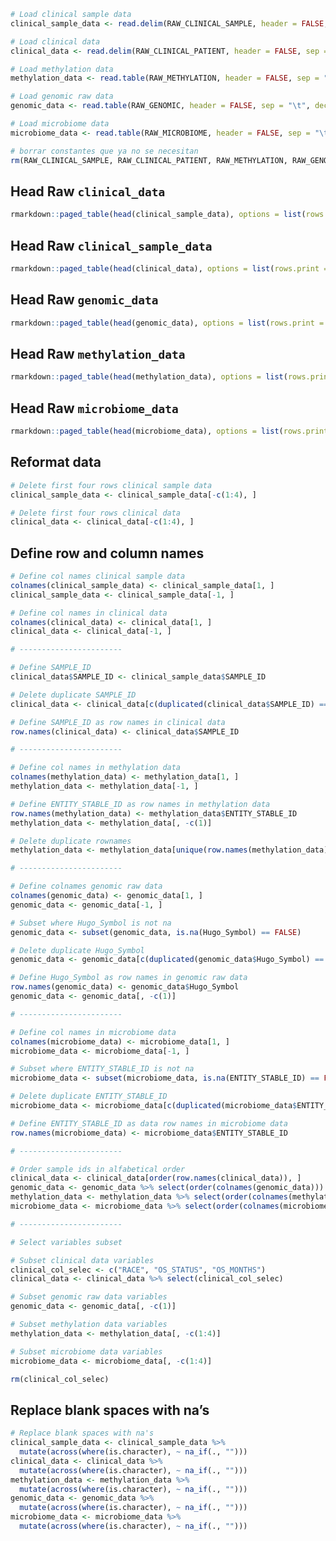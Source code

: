 
```r
# Load clinical sample data
clinical_sample_data <- read.delim(RAW_CLINICAL_SAMPLE, header = FALSE, sep = "\t", dec = ".", fill = TRUE)

# Load clinical data
clinical_data <- read.delim(RAW_CLINICAL_PATIENT, header = FALSE, sep = "\t", dec = ".", fill = TRUE)

# Load methylation data
methylation_data <- read.table(RAW_METHYLATION, header = FALSE, sep = "\t", dec = ".", fill = TRUE)

# Load genomic raw data
genomic_data <- read.table(RAW_GENOMIC, header = FALSE, sep = "\t", dec = ".", fill = TRUE)

# Load microbiome data
microbiome_data <- read.table(RAW_MICROBIOME, header = FALSE, sep = "\t", dec = ".", fill = TRUE)

# borrar constantes que ya no se necesitan
rm(RAW_CLINICAL_SAMPLE, RAW_CLINICAL_PATIENT, RAW_METHYLATION, RAW_GENOMIC, RAW_MICROBIOME)
```

## Head Raw `clinical_data`

```r
rmarkdown::paged_table(head(clinical_sample_data), options = list(rows.print = 10, cols.print = 5))
```

## Head Raw `clinical_sample_data`

```r
rmarkdown::paged_table(head(clinical_data), options = list(rows.print = 10, cols.print = 5))
```

## Head Raw `genomic_data`

```r
rmarkdown::paged_table(head(genomic_data), options = list(rows.print = 10, cols.print = 5))
```

## Head Raw `methylation_data`

```r
rmarkdown::paged_table(head(methylation_data), options = list(rows.print = 10, cols.print = 5))
```

## Head Raw `microbiome_data`

```r
rmarkdown::paged_table(head(microbiome_data), options = list(rows.print = 10, cols.print = 5))
```

## Reformat data

```r
# Delete first four rows clinical sample data
clinical_sample_data <- clinical_sample_data[-c(1:4), ]

# Delete first four rows clinical data
clinical_data <- clinical_data[-c(1:4), ]
```


## Define row and column names

```r
# Define col names clinical sample data
colnames(clinical_sample_data) <- clinical_sample_data[1, ]
clinical_sample_data <- clinical_sample_data[-1, ]

# Define col names in clinical data
colnames(clinical_data) <- clinical_data[1, ]
clinical_data <- clinical_data[-1, ]

# -----------------------

# Define SAMPLE_ID
clinical_data$SAMPLE_ID <- clinical_sample_data$SAMPLE_ID

# Delete duplicate SAMPLE_ID
clinical_data <- clinical_data[c(duplicated(clinical_data$SAMPLE_ID) == FALSE), ]

# Define SAMPLE_ID as row names in clinical data
row.names(clinical_data) <- clinical_data$SAMPLE_ID

# -----------------------

# Define col names in methylation data
colnames(methylation_data) <- methylation_data[1, ]
methylation_data <- methylation_data[-1, ]

# Define ENTITY_STABLE_ID as row names in methylation data
row.names(methylation_data) <- methylation_data$ENTITY_STABLE_ID
methylation_data <- methylation_data[, -c(1)]

# Delete duplicate rownames
methylation_data <- methylation_data[unique(row.names(methylation_data)), ]

# -----------------------

# Define colnames genomic raw data
colnames(genomic_data) <- genomic_data[1, ]
genomic_data <- genomic_data[-1, ]

# Subset where Hugo_Symbol is not na
genomic_data <- subset(genomic_data, is.na(Hugo_Symbol) == FALSE)

# Delete duplicate Hugo_Symbol
genomic_data <- genomic_data[c(duplicated(genomic_data$Hugo_Symbol) == FALSE), ]

# Define Hugo_Symbol as row names in genomic raw data
row.names(genomic_data) <- genomic_data$Hugo_Symbol
genomic_data <- genomic_data[, -c(1)]

# -----------------------

# Define col names in microbiome data
colnames(microbiome_data) <- microbiome_data[1, ]
microbiome_data <- microbiome_data[-1, ]

# Subset where ENTITY_STABLE_ID is not na
microbiome_data <- subset(microbiome_data, is.na(ENTITY_STABLE_ID) == FALSE)

# Delete duplicate ENTITY_STABLE_ID
microbiome_data <- microbiome_data[c(duplicated(microbiome_data$ENTITY_STABLE_ID) == FALSE), ]

# Define ENTITY_STABLE_ID as data row names in microbiome data
row.names(microbiome_data) <- microbiome_data$ENTITY_STABLE_ID

# -----------------------

# Order sample ids in alfabetical order
clinical_data <- clinical_data[order(row.names(clinical_data)), ]
genomic_data <- genomic_data %>% select(order(colnames(genomic_data)))
methylation_data <- methylation_data %>% select(order(colnames(methylation_data)))
microbiome_data <- microbiome_data %>% select(order(colnames(microbiome_data)))

# -----------------------

# Select variables subset

# Subset clinical data variables
clinical_col_selec <- c("RACE", "OS_STATUS", "OS_MONTHS")
clinical_data <- clinical_data %>% select(clinical_col_selec)

# Subset genomic raw data variables
genomic_data <- genomic_data[, -c(1)]

# Subset methylation data variables
methylation_data <- methylation_data[, -c(1:4)]

# Subset microbiome data variables
microbiome_data <- microbiome_data[, -c(1:4)]

rm(clinical_col_selec)
```


## Replace blank spaces with na's

```r
# Replace blank spaces with na's
clinical_sample_data <- clinical_sample_data %>%
  mutate(across(where(is.character), ~ na_if(., "")))
clinical_data <- clinical_data %>%
  mutate(across(where(is.character), ~ na_if(., "")))
methylation_data <- methylation_data %>%
  mutate(across(where(is.character), ~ na_if(., "")))
genomic_data <- genomic_data %>%
  mutate(across(where(is.character), ~ na_if(., "")))
microbiome_data <- microbiome_data %>%
  mutate(across(where(is.character), ~ na_if(., "")))
```
